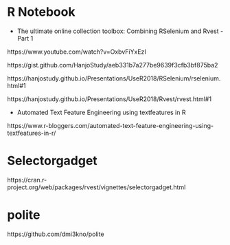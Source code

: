 
# R Notebook 


- The ultimate online collection toolbox: Combining RSelenium and Rvest - Part 1


https://www.youtube.com/watch?v=OxbvFiYxEzI

https://gist.github.com/HanjoStudy/aeb331b7a277be9639f3cfb3bf875ba2

https://hanjostudy.github.io/Presentations/UseR2018/RSelenium/rselenium.html#1

https://hanjostudy.github.io/Presentations/UseR2018/Rvest/rvest.html#1



- Automated Text Feature Engineering using textfeatures in R

https://www.r-bloggers.com/automated-text-feature-engineering-using-textfeatures-in-r/


# Selectorgadget

https://cran.r-project.org/web/packages/rvest/vignettes/selectorgadget.html


# polite

https://github.com/dmi3kno/polite





